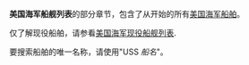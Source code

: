 {{United States Navy ship types}}

'''美国海军船舰列表'''的部分章节，包含了从{{{1}}}开始的所有[[美国海军]][[船舶]]。

仅了解现役船舶，请参看[[美国海军现役船舰列表#{{{1}}}|美国海军现役船舰列表]].

{{Links to All US Navy Ships}}

要搜索船舶的唯一名称，请使用"USS ''船名''"。

[[Category:美国船舶列表|{{{1}}}]]
